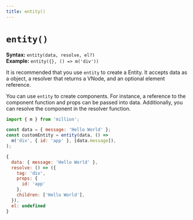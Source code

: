 ```yaml
---
title: entity()
---
```


# `entity()`

**Syntax:** `entity(data, resolve, el?)`\
**Example:** `entity({}, () => m('div'))`

It is recommended that you use `entity` to create a Entity. It accepts data as a object, a resolver that returns a VNode, and an optional element reference.

You can use `entity` to create components. For instance, a reference to the component function and props can be passed into data. Additionally, you can resolve the component in the resolver function.

```js
import { m } from 'million';

const data = { message: 'Hello World' };
const customEntity = entity(data, () =>
  m('div', { id: 'app' }, [data.message]),
);
```

```js
{
  data: { message: 'Hello World' },
  resolve: () => ({
    tag: 'div',
    props: {
      id: 'app'
    },
    children: ['Hello World'],
  }),
  el: undefined
}
```
